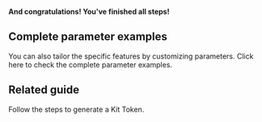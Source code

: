 

**And congratulations! You've finished all steps!**


## Complete parameter examples

You can also tailor the specific features by customizing parameters. Click here to check the complete parameter examples.

<Accordion title="Examples" defaultOpen="false">
<CompleteParameter/>
</Accordion>

## Related guide


<CardGroup cols={2}>
  <Card title="Authentication and Kit Token" href="../04-authentication-and-kit-token.mdx">
    Follow the steps to generate a Kit Token.
  </Card>
</CardGroup>